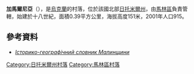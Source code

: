 {{coord|50|46|45|N|29|10|21|E|scale:30000|display=title}}

'''加馬爾尼亞'''（{{lang-uk|Гамарня}}），是[[烏克蘭|烏克蘭]]的村落，位於該國北部[[日托米爾州|日托米爾州]]，由[[馬林區|馬林區]]負責管轄，始建於十八世紀，面積0.39平方公里，海拔高度151米，2001年人口915。

==參考資料==
*[https://web.archive.org/web/20131212002025/http://www.malyn-rayrada.org.ua/attachments/004_history%20malyn%20region1.PDF ''Історико-географічний словник Малинщини'']

{{DEFAULTSORT:Гамарня}}
[[Category:日托米爾州村落|Category:日托米爾州村落]]
[[Category:馬林區村落|Category:馬林區村落]]


{{Zhytomyr-geo-stub}}